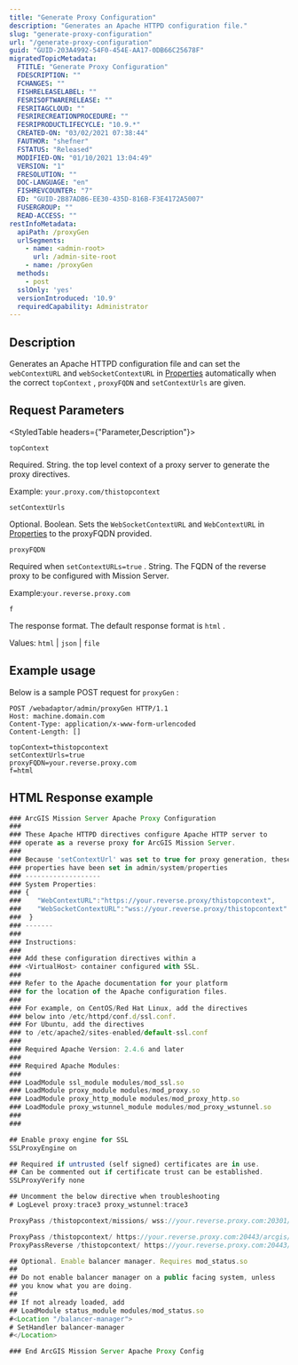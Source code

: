 ```yaml
---
title: "Generate Proxy Configuration"
description: "Generates an Apache HTTPD configuration file."
slug: "generate-proxy-configuration"
url: "/generate-proxy-configuration"
guid: "GUID-203A4992-54F0-454E-AA17-0DB66C25678F"
migratedTopicMetadata:
  FTITLE: "Generate Proxy Configuration"
  FDESCRIPTION: ""
  FCHANGES: ""
  FISHRELEASELABEL: ""
  FESRISOFTWARERELEASE: ""
  FESRITAGCLOUD: ""
  FESRIRECREATIONPROCEDURE: ""
  FESRIPRODUCTLIFECYCLE: "10.9.*"
  CREATED-ON: "03/02/2021 07:38:44"
  FAUTHOR: "shefner"
  FSTATUS: "Released"
  MODIFIED-ON: "01/10/2021 13:04:49"
  VERSION: "1"
  FRESOLUTION: ""
  DOC-LANGUAGE: "en"
  FISHREVCOUNTER: "7"
  ED: "GUID-2B87ADB6-EE30-435D-816B-F3E4172A5007"
  FUSERGROUP: ""
  READ-ACCESS: ""
restInfoMetadata:
  apiPath: /proxyGen
  urlSegments:
    - name: <admin-root>
      url: /admin-site-root
    - name: /proxyGen
  methods:
    - post
  sslOnly: 'yes'
  versionIntroduced: '10.9'
  requiredCapability: Administrator
---
```


## Description

Generates an Apache HTTPD configuration file and can set the `webContextURL`  and `webSocketContextURL`  in [Properties](/systems-properties) automatically when the correct `topContext` , `proxyFQDN`  and `setContextUrls`  are given.

##  Request Parameters 

<StyledTable headers={"Parameter,Description"}>

<StyledTableRow>

<StyledTableCell cellStyle="markdown">

`topContext` 

</StyledTableCell>

<StyledTableCell cellStyle="markdown">

Required. String. the top level context of a proxy server to generate the proxy directives. 

Example: `your.proxy.com/thistopcontext` 

</StyledTableCell>

</StyledTableRow>

<StyledTableRow>

<StyledTableCell cellStyle="markdown">

`setContextUrls` 

</StyledTableCell>

<StyledTableCell cellStyle="markdown">

Optional. Boolean. Sets the `WebSocketContextURL`  and `WebContextURL`  in [Properties](/systems-properties) to the proxyFQDN provided.

</StyledTableCell>

</StyledTableRow>

<StyledTableRow>

<StyledTableCell cellStyle="markdown">

`proxyFQDN` 

</StyledTableCell>

<StyledTableCell cellStyle="markdown">

Required when `setContextURLs=true` . String. The FQDN of the reverse proxy to be configured with Mission Server.

Example:`your.reverse.proxy.com` 

</StyledTableCell>

</StyledTableRow>

<StyledTableRow>

<StyledTableCell cellStyle="markdown">

`f` 

</StyledTableCell>

<StyledTableCell cellStyle="markdown">

The response format. The default response format is `html` .

Values: `html`  \| `json`  \| `file` 

</StyledTableCell>

</StyledTableRow>

</StyledTable>

## Example usage

Below is a sample POST request for `proxyGen` :

```other
POST /webadaptor/admin/proxyGen HTTP/1.1
Host: machine.domain.com
Content-Type: application/x-www-form-urlencoded
Content-Length: []

topContext=thistopcontext
setContextUrls=true
proxyFQDN=your.reverse.proxy.com
f=html
```

 

## HTML Response example

```javascript
### ArcGIS Mission Server Apache Proxy Configuration
###
### These Apache HTTPD directives configure Apache HTTP server to
### operate as a reverse proxy for ArcGIS Mission Server.
###
### Because 'setContextUrl' was set to true for proxy generation, these Mission Server
### properties have been set in admin/system/properties
### -------------------
### System Properties:
### {
###    "WebContextURL":"https://your.reverse.proxy/thistopcontext",
###    "WebSocketContextURL":"wss://your.reverse.proxy/thistopcontext"
###  }
### -------
###
### Instructions:
###
### Add these configuration directives within a
### <VirtualHost> container configured with SSL.
###
### Refer to the Apache documentation for your platform
### for the location of the Apache configuration files.
###
### For example, on CentOS/Red Hat Linux, add the directives
### below into /etc/httpd/conf.d/ssl.conf. 
### For Ubuntu, add the directives 
### to /etc/apache2/sites-enabled/default-ssl.conf
###
### Required Apache Version: 2.4.6 and later
###
### Required Apache Modules:
###
### LoadModule ssl_module modules/mod_ssl.so
### LoadModule proxy_module modules/mod_proxy.so
### LoadModule proxy_http_module modules/mod_proxy_http.so
### LoadModule proxy_wstunnel_module modules/mod_proxy_wstunnel.so
###
### 

## Enable proxy engine for SSL
SSLProxyEngine on

## Required if untrusted (self signed) certificates are in use.
## Can be commented out if certificate trust can be established.
SSLProxyVerify none

## Uncomment the below directive when troubleshooting
# LogLevel proxy:trace3 proxy_wstunnel:trace3

ProxyPass /thistopcontext/missions/ wss://your.reverse.proxy.com:20301/arcgis/missions/ disablereuse=On

ProxyPass /thistopcontext/ https://your.reverse.proxy.com:20443/arcgis/
ProxyPassReverse /thistopcontext/ https://your.reverse.proxy.com:20443/arcgis/

## Optional. Enable balancer manager. Requires mod_status.so
## 
## Do not enable balancer manager on a public facing system, unless
## you know what you are doing.
##
## If not already loaded, add
## LoadModule status_module modules/mod_status.so
#<Location "/balancer-manager">
# SetHandler balancer-manager
#</Location>

### End ArcGIS Mission Server Apache Proxy Config
```

 
